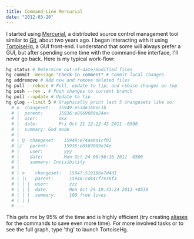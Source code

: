 ```yaml
---
title: Command-Line Mercurial
date: "2012-03-20"
---
```


I started using [Mercurial](https://www.mercurial-scm.org/), a distributed source control management tool similar to [Git](https://git-scm.com/), about two years ago. I began interacting with it using [TortoiseHg](https://tortoisehg.bitbucket.io/), a GUI front-end. I understand that some will always prefer a GUI, but after spending some time with the command-line interface, I'll never go back. Here is my typical work-flow:

```bash
hg status # Determine out-of-date/modified files
hg commit -message "Check-in comment" # Commit local changes
hg addremove # Add new and remove deleted files
hg pull --rebase # Pull, update to tip, and rebase changes on top
hg push --rev . # Push changes to current branch
hg pull --update # Update to tip
hg glog --limit 5 # Graphically print last 5 changesets like so:
  # o  changeset:   15949:e53d6166ec1b
  # |  parent:      15936:e8569089e24e<
  # |  user:        xxx
  # |  date:        Fri Oct 21 12:22:43 2011 -0500
  # |  summary: God mode
  # |
  # | @  changeset:   15948:e74aa8a1cf01
  # |/   parent:      15936:e8569089e24e
  # |    user:        yyy
  # |    date:        Mon Oct 24 08:56:16 2011 -0500
  # |    summary: Invisibility
  # |
  # | o    changeset:   15947:519186e7d4d1
  # | |\   parent:      15946:cd44cf7e36f3
  # | | |  user:        zzz
  # | | |  date:        Mon Oct 24 19:43:24 2011 +0530
  # | | |  summary:     100 free lives
  # | | |
  # ...
```

This gets me by 95% of the time and is highly efficient (try creating [aliases](./linux-bash-aliases) for the commands to save even more time). For more involved tasks or to see the full graph, type 'thg' to launch TortoiseHg.
